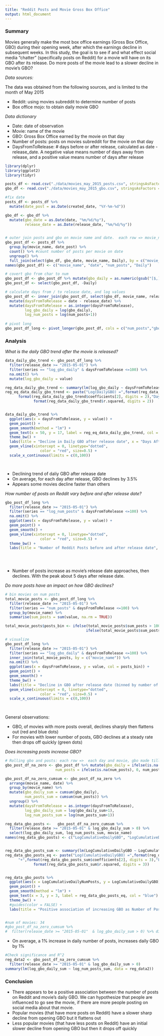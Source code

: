 ```yaml
---
title: "Reddit Posts and Movie Gross Box Office"
output: html_document
---
```


### Summary


Movies generally make the most box office earnings (Gross Box Office, GBO) during their opening week, after which the earnings decline in subsequent weeks. In this study, the goal is to see if and what effect social media “chatter” (specifically posts on Reddit) for a movie will have on its GBO after its release. Do more posts of the movie lead to a slower decline in movie’s GBO?

*Data sources:*

The data was obtained from the following sources, and is limited to the month of May 2015

* Reddit: using movies subreddit to determine number of posts
* Box office mojo: to obtain daily movie GBO

*Data dictionary*

* Date: date of observation
* Movie: name of the movie
* GBO: Gross Box Office earned by the movie on that day
* Number of posts: posts on movies subreddit for the movie on that day
* DaysFromToRelease: # days before or after release, calculated as date - release_date. A negative value means number of days away from release, and a positive value means number of days after release



```r
library(dplyr)
library(ggplot2)
library(tidyr)

posts_df <- read.csv("./data/movies_may_2015_posts.csv", stringsAsFactors = FALSE)
gbo_df <- read.csv("./data/movies_may_2015_gbo.csv", stringsAsFactors = FALSE)

```

```r

#fix date
posts_df <- posts_df %>%
  mutate(date_post = as.Date(created_date, "%Y-%m-%d"))

gbo_df <- gbo_df %>%
  mutate(gbo_date = as.Date(date, "%m/%d/%y"),
         release_date = as.Date(release_date, "%m/%d/%y"))
  

```


```r
# outer join posts and gbo on movie name and date.  each row => movie_name, date, gbo on that day, number of posts on that day
gbo_post_df <- posts_df %>% 
  group_by(movie_name, date_post) %>% 
  count() %>% #count number of posts per movie on date
  ungroup() %>%
  full_join(select(gbo_df, gbo_date, movie_name, Daily), by = c("movie_name" = "movie_name", "date_post" = "gbo_date"))
names(gbo_post_df) <- c("movie_name", "date", "num_posts", "Daily")

# covert gbo from char to num
gbo_post_df <- gbo_post_df %>% mutate(gbo_daily = as.numeric(gsub("[$,]","",Daily)))
gbo_post_df <- select(gbo_post_df, -Daily)

# calculate days from / to release date, and log values
gbo_post_df <- inner_join(gbo_post_df, select(gbo_df, movie_name, release_date) %>% distinct(), by = c("movie_name")) %>%
  mutate(daysFromToRelease = date - release_date) %>%
  mutate(daysFromToRelease = as.integer(daysFromToRelease),
         log_gbo_daily = log(gbo_daily),
         log_num_posts = log(num_posts+1))
  
# pivot long
gbo_post_df_long <- pivot_longer(gbo_post_df, cols = c("num_posts","gbo_daily","log_num_posts","log_gbo_daily"), names_to = "series") 
```

### Analysis


*What is the daily GBO trend after the movie is released?*

```r

data_daily_gbo_trend <- gbo_post_df_long %>%
  filter(release_date >= "2015-05-01") %>%
  filter(series == "log_gbo_daily" & daysFromToRelease <=100) %>%
  na.omit() %>%
  mutate(log_gbo_daily = value)

reg_data_daily_gbo_trend <- summary(lm(log_gbo_daily ~ daysFromToRelease, data_daily_gbo_trend))
reg_eq_data_daily_gbo_trend <- paste("Log(DailyGBO) =",format(reg_data_daily_gbo_trend$coefficients[1], digits = 2),
      format(reg_data_daily_gbo_trend$coefficients[2], digits = 2),"DaysAfterRelease", ", R^2:",
             format(reg_data_daily_gbo_trend$r.squared, digits = 2))


data_daily_gbo_trend %>%
  ggplot(aes(x = daysFromToRelease, y = value)) +
  geom_point() +
  geom_smooth(method = "lm") +
  geom_text(x = 50, y = 17, label = reg_eq_data_daily_gbo_trend, col = "blue") +
  theme_bw() +
  labs(title = "Decline in Daily GBO after release date", x = "Days After Release", y = "Log Daily GBO") +
  geom_vline(xintercept = 0, linetype="dotted", 
                color = "red", size=0.5) +
  scale_x_continuous(limits = c(0,100))
  



```


* Declining trend of daliy GBO after release date
* On average, for each day after release, GBO declines by 3.5%
* Appears some movies decline faster than others


*How number of posts on Reddit vary before and after release date?*

```r

gbo_post_df_long %>%
  filter(release_date >= "2015-05-01") %>%
  filter(series == "log_num_posts" & daysFromToRelease <=100) %>%
  na.omit() %>%
  ggplot(aes(x = daysFromToRelease, y = value)) +
  geom_point() +
  geom_smooth() +
  geom_vline(xintercept = 0, linetype="dotted", 
                color = "red", size=0.5) +
  theme_bw() +
  labs(title = "Number of Reddit Posts before and after release date", x = "Days Before/After Release (day 0 is release date)", y = "Log Number Posts") 
  

  

```


* Number of posts increase as movie's release date approaches, then declines. With the peak about 5 days after release date.


*Do more posts have an impact on how GBO declines?*

```r
# bin movies on num posts
total_movie_posts <- gbo_post_df_long %>%
  filter(release_date >= "2015-05-01") %>%
  filter(series == "num_posts" & daysFromToRelease <=100) %>%
  group_by(movie_name) %>% 
  summarise(sum_posts = sum(value, na.rm = TRUE))

total_movie_posts$posts_bin <- ifelse(total_movie_posts$sum_posts > 100, ">100 posts",
                                     ifelse(total_movie_posts$sum_posts >= 1, "1-100 posts", "0 posts"))

# visualize
gbo_post_df_long %>%
  filter(release_date >= "2015-05-01") %>%
  filter(series == "log_gbo_daily" & daysFromToRelease <=100) %>%
  inner_join(total_movie_posts, by = c("movie_name")) %>%
  na.omit() %>%
  ggplot(aes(x = daysFromToRelease, y = value, col = posts_bin)) +
  geom_point() +
  geom_smooth() + 
  theme_bw() +
  labs(title = "Decline in GBO after release date (binned by number of posts)", x = "Days After Release", y = "Log GBO") +
  geom_vline(xintercept = 0, linetype="dotted", 
                color = "red", size=0.5) +
  scale_x_continuous(limits = c(0,100))
  
  
```

General observations:

* GBO, of movies with more posts overall, declines sharply then flattens out (red and blue dots)
* For movies with lower number of posts, GBO declines at a steady rate then drops off quickly (green dots)


*Does increasing posts increase GBO?*
```r
# Rolling gbo and posts: each row =>  each day and movie, gbo made till that day, number of posts till that day
gbo_post_df_na_zero <- gbo_post_df %>% mutate(gbo_daily = ifelse(is.na(gbo_daily), 0, gbo_daily),
                       num_posts = ifelse(is.na(num_posts), 0, num_posts)) 

gbo_post_df_na_zero_cumsum <- gbo_post_df_na_zero %>%
  arrange(movie_name, date) %>%
  group_by(movie_name) %>%
  mutate(gbo_daily_sum = cumsum(gbo_daily),
         num_posts_sum = cumsum(num_posts)) %>%
  ungroup() %>%
  mutate(daysFromToRelease = as.integer(daysFromToRelease),
         log_gbo_daily_sum = log(gbo_daily_sum+1),
         log_num_posts_sum = log(num_posts_sum+1))

reg_data_gbo_posts <-   gbo_post_df_na_zero_cumsum %>%
  filter(release_date >= "2015-05-01" & log_gbo_daily_sum > 0) %>%
  select(log_gbo_daily_sum, log_num_posts_sum, movie_name)
names(reg_data_gbo_posts) <- c("LogCumulativeDailyGBO", "LogCumulativeDailyNumPosts","movie_name")


reg_data_gbo_posts_sum <- summary(lm(LogCumulativeDailyGBO ~ LogCumulativeDailyNumPosts, reg_data_gbo_posts))
reg_data_gbo_posts_eq <- paste("Log(CumulativeDailyGBO) =",format(reg_data_gbo_posts_sum$coefficients[1], digits = 2),
      "+",format(reg_data_gbo_posts_sum$coefficients[2], digits = 3),"Log(CumulativeDailyNumPosts)", ", R^2:",
             format(reg_data_gbo_posts_sum$r.squared, digits = 3))


reg_data_gbo_posts %>%
  ggplot(aes(x = LogCumulativeDailyNumPosts, y = LogCumulativeDailyGBO)) +
  geom_point() +
  geom_smooth(method = "lm") +
  geom_text(x = 3, y = 3, label = reg_data_gbo_posts_eq, col = "blue") +
  theme_bw() +
  #guides(color = FALSE) + 
  labs(title = "Positive association of increasing GBO as Number of Posts increase", x = "Log Cumulative Daily Number of Posts", y = "Log Cumulative Daily GBO")


#num of movies: 34
#gbo_post_df_na_zero_cumsum %>%
#  filter(release_date >= "2015-05-01"  & log_gbo_daily_sum > 0) %>% distinct(movie_name)
```

* On average, a 1% increase in daily number of posts, increases daily GBO by 1%


```r
#Check significance and R^2
reg_data2 <- gbo_post_df_na_zero_cumsum %>%
  filter(release_date >= "2015-05-01" & log_gbo_daily_sum > 0)
summary(lm(log_gbo_daily_sum ~ log_num_posts_sum, data = reg_data2))

```

### Conclusion

* There appears to be a positive association between the number of posts on Reddit and movie's daily GBO. We can hypothesize that people are influenced to go see the movie, if there are more people posting on social media about that movie.
* Popular movies (that have more posts on Reddit) have a slower sharp decline from opening GBO but it flattens out
* Less popular movies (that have less posts on Reddit) have an initial slower decline from opening GBO but then it drops off quickly
